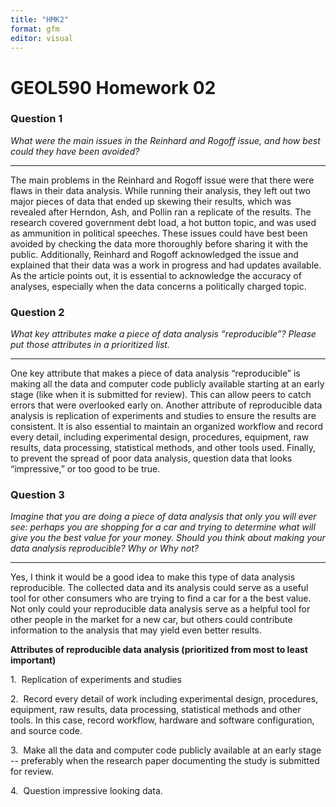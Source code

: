 ```yaml
---
title: "HMK2"
format: gfm
editor: visual
---
```


## 

# GEOL590 Homework 02

### Question 1

*What were the main issues in the Reinhard and Rogoff issue, and how best could they have been avoided?*

------------------------------------------------------------------------

The main problems in the Reinhard and Rogoff issue were that there were flaws in their data analysis. While running their analysis, they left out two major pieces of data that ended up skewing their results, which was revealed after Herndon, Ash, and Pollin ran a replicate of the results. The research covered government debt load, a hot button topic, and was used as ammunition in political speeches. These issues could have best been avoided by checking the data more thoroughly before sharing it with the public. Additionally, Reinhard and Rogoff acknowledged the issue and explained that their data was a work in progress and had updates available. As the article points out, it is essential to acknowledge the accuracy of analyses, especially when the data concerns a politically charged topic.

### Question 2

*What key attributes make a piece of data analysis "reproducible"? Please put those attributes in a prioritized list.*

------------------------------------------------------------------------

One key attribute that makes a piece of data analysis "reproducible" is making all the data and computer code publicly available starting at an early stage (like when it is submitted for review). This can allow peers to catch errors that were overlooked early on. Another attribute of reproducible data analysis is replication of experiments and studies to ensure the results are consistent. It is also essential to maintain an organized workflow and record every detail, including experimental design, procedures, equipment, raw results, data processing, statistical methods, and other tools used. Finally, to prevent the spread of poor data analysis, question data that looks "impressive," or too good to be true.

### Question 3

*Imagine that you are doing a piece of data analysis that only you will ever see: perhaps you are shopping for a car and trying to determine what will give you the best value for your money. Should you think about making your data analysis reproducible? Why or Why not?*

------------------------------------------------------------------------

Yes, I think it would be a good idea to make this type of data analysis reproducible. The collected data and its analysis could serve as a useful tool for other consumers who are trying to find a car for a the best value. Not only could your reproducible data analysis serve as a helpful tool for other people in the market for a new car, but others could contribute information to the analysis that may yield even better results.

**Attributes of reproducible data analysis (prioritized from most to least important)**

1.  Replication of experiments and studies

2.  Record every detail of work including experimental design, procedures, equipment, raw results, data processing, statistical methods and other tools. In this case, record workflow, hardware and software configuration, and source code.

3.  Make all the data and computer code publicly available at an early stage \-- preferably when the research paper documenting the study is submitted for review.

4.  Question impressive looking data.
